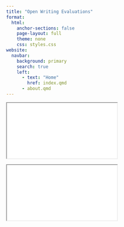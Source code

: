 ```yaml
---
title: "Open Writing Evaluations"
format:
  html:
    anchor-sections: false
    page-layout: full
    theme: none
    css: styles.css
website:
  navbar:
    background: primary
    search: true
    left:
      - text: "Home"
        href: index.qmd
      - about.qmd
---
```


<div class="frame-container">
  <iframe src="intro.html" class="fullscreen-frame" id="intro-frame"></iframe>
</div>

<div class="frame-container">
  <iframe src="custom-widget.html" class="fullscreen-frame" id="widget-frame"></iframe>
</div>